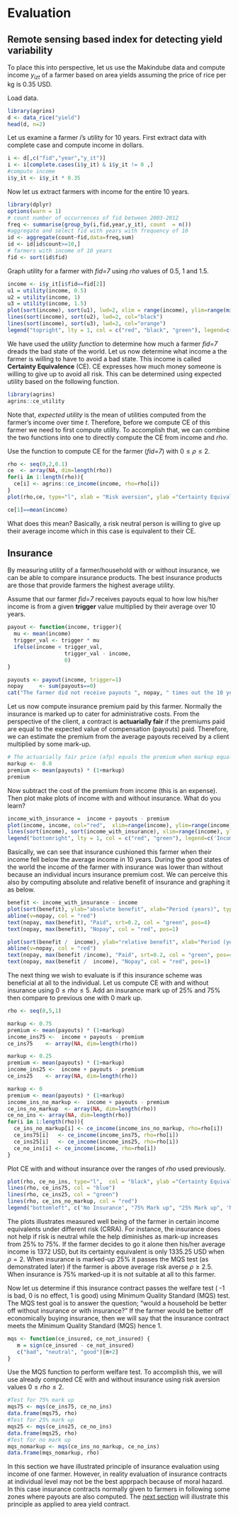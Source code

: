 # Evaluation

## Remote sensing based index for detecting yield variability

To place this into perspective, let us use the Makindube data and compute income $y_{izt}$ of a farmer based on area yields assuming the price of rice per kg is 0.35 USD. 

Load data.

```r
library(agrins)
d <- data_rice("yield")
head(d, n=2)
```
Let us examine a farmer *i*'s utility for 10 years. First extract data with complete case and compute income in dollars.

```r
i <- d[,c("fid","year","y_it")]
i <- i[complete.cases(i$y_it) & i$y_it != 0 ,]
#compute income
i$y_it <- i$y_it * 0.35

```

Now let us extract farmers with income for the entire 10 years.

```r
library(dplyr)
options(warn = 1)
# count number of occurrences of fid between 2003-2012
freq <- summarise(group_by(i,fid,year,y_it), count  = n())
#aggregate and select fid with years with frequency of 10
id <- aggregate(count~fid,data=freq,sum)
id <- id[id$count>=10,]
# farmers with income of 10 years
fid <- sort(id$fid)

```
Graph utility for a farmer with *fid=7* using $rho$ values of 0.5, 1 and 1.5.

```r
income <- i$y_it[i$fid==fid[2]]
u1 = utility(income, 0.5)
u2 = utility(income, 1)
u3 = utility(income, 1.5)
plot(sort(income), sort(u1), lwd=2, xlim = range(income), ylim=range(min(u3-1):max(u1)), col="red", xlab="income", ylab="utility", type="l")
lines(sort(income), sort(u2), lwd=2, col="black")
lines(sort(income), sort(u3), lwd=2, col="orange")
legend("topright", lty = 1, col = c("red", "black", "green"), legend=c('0.5','1.0', "1.5"), title = "CRRA")

```
We have used the *utility function* to determine how much a farmer *fid=7* dreads the bad state of the world. Let us now determine what income a the farmer is willing to have to avoid a bad state. This income is called **Certainty Equivalence** (CE). CE expresses how much money someone is willing to give up to avoid all risk. This can be determined using expected utility based on the following function. 

```r
library(agrins)
agrins::ce_utility
```

Note that, *expected utility* is the mean of utilities computed from the farmer's income over time *t*. Therefore, before we compute CE of this farmer we need to first compute utility. To accomplish that, we can combine the two functions into one to directly compute the CE from income and *rho*. 

Use the function to compute CE for the farmer (*fid=7*) with $0 \leq \rho \leq 2$. 

```r
rho <- seq(0,2,0.1)
ce  <- array(NA, dim=length(rho))
for(i in 1:length(rho)){
  ce[i] <- agrins::ce_income(income, rho=rho[i])
}
plot(rho,ce, type="l", xlab = "Risk aversion", ylab ="Certainty Equivalent [$]", col="red")

ce[1]==mean(income)

```

What does this mean? Basically, a risk neutral person is willing to give up their average income which in this case is equivalent to their CE.

## Insurance

By measuring utility of a farmer/household with or without insurance, we can be able to compare insurance products. The best insurance products are those that provide farmers the highest average utility. 

Assume that our farmer *fid=7* receives payouts equal to how low his/her income is from a given **trigger** value multiplied by their average over 10 years.

```r
payout <- function(income, trigger){
  mu <- mean(income)
  trigger_val <- trigger * mu
  ifelse(income < trigger_val,
                  trigger_val - income, 
                  0)
}

payouts <- payout(income, trigger=1)
nopay     <- sum(payouts==0)
cat("The farmer did not receive payouts ", nopay, " times out the 10 years. \n") 

```

Let us now compute insurance premium paid by this farmer. Normally the insurance is marked up to cater for administrative costs. From the perspective of the client, a contract is **actuarially fair** if the premiums paid are equal to the expected value of compensation (payouts) paid. Therefore, we can estimate the premium from the average payouts received by a  client multiplied by some mark-up. 

```r
# The actuarially fair price (afp) equals the premium when markup equals 0
markup <-  0.0
premium <- mean(payouts) * (1+markup)
premium

```

Now subtract the cost of the premium from income (this is an expense). Then plot make plots of income with and without insurance. What do you learn?

```r
income_with_insurance =  income + payouts - premium
plot(income, income, col="red",  xlim=range(income), ylim=range(income), type="l")
lines(sort(income), sort(income_with_insurance), xlim=range(income), ylim=range(income_with_insurance), type="l", col="green")
legend("bottomright", lty = 1, col = c("red", "green"), legend=c('Income without insurance','Income with insurance'))

```

Basically, we can see that insurance cushioned this farmer when their income fell below the average income in 10 years. During the good states of the world the income of the farmer with insurance was lower than without because an individual incurs insurance premium cost. We can perceive this also by computing absolute and relative benefit of insurance and graphing it as below.

```r
benefit <- income_with_insurance - income 
plot(sort(benefit), ylab="absolute benefit", xlab="Period (years)", type="l")
abline(v=nopay, col = "red")
text(nopay, max(benefit), "Paid", srt=0.2, col = "green", pos=4)
text(nopay, max(benefit), "Nopay", col = "red", pos=1)

plot(sort(benefit /  income), ylab="relative benefit", xlab="Period (years)", type = "l")
abline(v=nopay, col = "red")
text(nopay, max(benefit /income), "Paid", srt=0.2, col = "green", pos=4)
text(nopay, max(benefit /  income), "Nopay", col = "red", pos=1)

```

The next thing we wish to evaluate is if this insurance scheme was beneficial at all to the individual. Let us compute CE with and without insurance using $0 \leq rho \leq 5$. Add an insurance mark up of 25% and 75% then compare to previous one with 0 mark up.

```r
rho <- seq(0,5,1)

markup <- 0.75
premium <- mean(payouts) * (1+markup)
income_ins75 <-  income + payouts - premium
ce_ins75    <- array(NA, dim=length(rho))

markup <- 0.25
premium <- mean(payouts) * (1+markup)
income_ins25 <-  income + payouts - premium
ce_ins25    <- array(NA, dim=length(rho))

markup <- 0
premium <- mean(payouts) * (1+markup)
income_ins_no_markup <-  income + payouts - premium
ce_ins_no_markup  <- array(NA, dim=length(rho))
ce_no_ins <- array(NA, dim=length(rho))
for(i in 1:length(rho)){
  ce_ins_no_markup[i] <- ce_income(income_ins_no_markup, rho=rho[i])
  ce_ins75[i]   <- ce_income(income_ins75, rho=rho[i])
  ce_ins25[i]   <- ce_income(income_ins25, rho=rho[i])
  ce_no_ins[i] <- ce_income(income, rho=rho[i])
}

```

Plot CE with and without insurance over the ranges of $rho$ used previously.

```r
plot(rho, ce_no_ins, type="l",  col = "black", ylab ="Certainty Equivalent [$]", xlab ="Risk Aversion Coefficient", ylim=c(min(ce_no_ins)-200, max(ce_no_ins)))
lines(rho, ce_ins75, col = "blue")
lines(rho, ce_ins25, col = "green")
lines(rho, ce_ins_no_markup, col = "red")
legend("bottomleft", c('No Insurance', "75% Mark up", "25% Mark up", 'No mark up'), lty = 1, col = c("black", "blue", "green","red"), bty="n", ncol=2)


```
The plots illustrates measured well being of the farmer in certain income equivalents under different risk (CRRA). For instance, the insurance does not help if risk is neutral while the help diminishes as mark-up increases from 25% to 75%. If the farmer decides to go it alone then his/her average income is 1372 USD, but its certainty equivalent is only 1335.25 USD when $\rho= 2$. When insurance is marked-up 25% it passes the MQS test (as demonstrated later) if the farmer is above average risk averse $\rho \geq 2.5$. When insurance is 75% marked-up it is not suitable at all to this farmer.

Now let us determine if this insurance contract passes the welfare test ( -1 is bad, 0 is no effect, 1 is good) using Minimum Quality Standard (MQS) test. The MQS test goal is to answer the question; "would a household be better off without insurance or with insurance?" If the farmer would be better off economically buying insurance, then we will say that the insurance contract meets the Minimum Quality Standard (MQS) hence 1.


```r
mqs <- function(ce_insured, ce_not_insured) {
   m = sign(ce_insured - ce_not_insured)
   c("bad", "neutral", "good")[m+2]
}

```

Use the MQS function to perform welfare test. To accomplish this, we will use already computed CE with and without insurance using risk aversion values $0 \leq rho \leq 2$. 

```r
#Test for 75% mark up
mqs75 <- mqs(ce_ins75, ce_no_ins)
data.frame(mqs75, rho)
#Test for 25% mark up
mqs25 <- mqs(ce_ins25, ce_no_ins)
data.frame(mqs25, rho)
#Test for no mark up
mqs_nomarkup <- mqs(ce_ins_no_markup, ce_no_ins)
data.frame(mqs_nomarkup, rho)

```

In this section we have illustrated principle of insurance evaluation using income of one farmer. However, in reality evaluation of insurance contracts at individual level may not be the best apprpach because of moral hazard. In this case insurance contracts normally given to farmers in following some zones where payouts are also computed. The [next section](area_yield.html) will illustrate this principle as applied to area yield contract.
